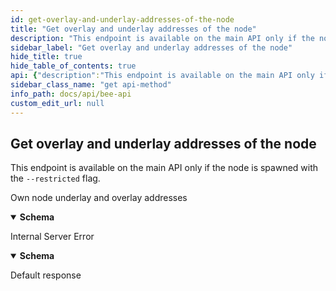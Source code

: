 ```yaml
---
id: get-overlay-and-underlay-addresses-of-the-node
title: "Get overlay and underlay addresses of the node"
description: "This endpoint is available on the main API only if the node is spawned with the `--restricted` flag."
sidebar_label: "Get overlay and underlay addresses of the node"
hide_title: true
hide_table_of_contents: true
api: {"description":"This endpoint is available on the main API only if the node is spawned with the `--restricted` flag.","tags":["Connectivity"],"responses":{"200":{"description":"Own node underlay and overlay addresses","content":{"application/json":{"schema":{"type":"object","properties":{"overlay":{"type":"string","pattern":"^[A-Fa-f0-9]{64}$","example":"36b7efd913ca4cf880b8eeac5093fa27b0825906c600685b6abdd6566e6cfe8f","title":"SwarmAddress"},"underlay":{"type":"array","items":{"type":"string","example":"/ip4/127.0.0.1/tcp/1634/p2p/16Uiu2HAmTm17toLDaPYzRyjKn27iCB76yjKnJ5DjQXneFmifFvaX","title":"P2PUnderlay"}},"ethereum":{"type":"string","pattern":"^[A-Fa-f0-9]{40}$","example":"36b7efd913ca4cf880b8eeac5093fa27b0825906","title":"EthereumAddress"},"publicKey":{"type":"string","pattern":"^[A-Fa-f0-9]{66}$","example":"02ab7473879005929d10ce7d4f626412dad9fe56b0a6622038931d26bd79abf0a4","title":"PublicKey"},"pssPublicKey":{"type":"string","pattern":"^[A-Fa-f0-9]{66}$","example":"02ab7473879005929d10ce7d4f626412dad9fe56b0a6622038931d26bd79abf0a4","title":"PublicKey"}},"title":"Addresses"}}}},"500":{"description":"Internal Server Error","content":{"application/problem+json":{"schema":{"type":"object","properties":{"code":{"type":"integer"},"message":{"type":"string"},"reasons":{"type":"array","nullable":true,"description":"List of reasons for the error message.","items":{"type":"string"}}},"title":"ProblemDetails"}}}},"default":{"description":"Default response"}},"method":"get","path":"/addresses","servers":[{"url":"http://{apiRoot}:{port}/v1","variables":{"apiRoot":{"default":"localhost","description":"Base address of the local bee node main API"},"port":{"default":"1633","description":"Service port provided in bee node config"}}},{"url":"http://{apiRoot}:{port}","variables":{"apiRoot":{"default":"localhost","description":"Base address of the local bee node main API"},"port":{"default":"1633","description":"Service port provided in bee node config"}}}],"security":[{}],"securitySchemes":{"basicAuth":{"type":"http","scheme":"basic"},"bearerAuth":{"type":"http","scheme":"bearer","bearerFormat":"SecurityToken"}},"info":{"version":"5.0.0","title":"Bee API","description":"A list of the currently provided Interfaces to interact with the swarm, implementing file operations and sending messages"},"postman":{"name":"Get overlay and underlay addresses of the node","description":{"content":"This endpoint is available on the main API only if the node is spawned with the `--restricted` flag.","type":"text/plain"},"url":{"path":["addresses"],"host":["{{baseUrl}}"],"query":[],"variable":[]},"header":[{"key":"Accept","value":"application/json"}],"method":"GET"}}
sidebar_class_name: "get api-method"
info_path: docs/api/bee-api
custom_edit_url: null
---
```



## Get overlay and underlay addresses of the node



This endpoint is available on the main API only if the node is spawned with the `--restricted` flag.

<div><ApiTabs><TabItem label={"200"} value={"200"}><div>

Own node underlay and overlay addresses

</div><div><MimeTabs schemaType={"response"}><TabItem label={"application/json"} value={"application/json"}><SchemaTabs><TabItem label={"Schema"} value={"Schema"}><details style={{}} data-collapsed={false} open={true}><summary style={{"textAlign":"left"}}><strong>Schema</strong></summary><div style={{"textAlign":"left","marginLeft":"1rem"}}></div><ul style={{"marginLeft":"1rem"}}><SchemaItem collapsible={false} name={"overlay"} required={false} schemaName={"SwarmAddress"} qualifierMessage={"**Possible values:** Value must match regular expression `^[A-Fa-f0-9]{64}$`"} schema={{"type":"string","pattern":"^[A-Fa-f0-9]{64}$","example":"36b7efd913ca4cf880b8eeac5093fa27b0825906c600685b6abdd6566e6cfe8f","title":"SwarmAddress"}}></SchemaItem><SchemaItem collapsible={false} name={"underlay"} required={false} schemaName={"P2PUnderlay[]"} qualifierMessage={undefined} schema={{"type":"array","items":{"type":"string","example":"/ip4/127.0.0.1/tcp/1634/p2p/16Uiu2HAmTm17toLDaPYzRyjKn27iCB76yjKnJ5DjQXneFmifFvaX","title":"P2PUnderlay"}}}></SchemaItem><SchemaItem collapsible={false} name={"ethereum"} required={false} schemaName={"EthereumAddress"} qualifierMessage={"**Possible values:** Value must match regular expression `^[A-Fa-f0-9]{40}$`"} schema={{"type":"string","pattern":"^[A-Fa-f0-9]{40}$","example":"36b7efd913ca4cf880b8eeac5093fa27b0825906","title":"EthereumAddress"}}></SchemaItem><SchemaItem collapsible={false} name={"publicKey"} required={false} schemaName={"PublicKey"} qualifierMessage={"**Possible values:** Value must match regular expression `^[A-Fa-f0-9]{66}$`"} schema={{"type":"string","pattern":"^[A-Fa-f0-9]{66}$","example":"02ab7473879005929d10ce7d4f626412dad9fe56b0a6622038931d26bd79abf0a4","title":"PublicKey"}}></SchemaItem><SchemaItem collapsible={false} name={"pssPublicKey"} required={false} schemaName={"PublicKey"} qualifierMessage={"**Possible values:** Value must match regular expression `^[A-Fa-f0-9]{66}$`"} schema={{"type":"string","pattern":"^[A-Fa-f0-9]{66}$","example":"02ab7473879005929d10ce7d4f626412dad9fe56b0a6622038931d26bd79abf0a4","title":"PublicKey"}}></SchemaItem></ul></details></TabItem><TabItem label={"Example (from schema)"} value={"Example (from schema)"}><ResponseSamples responseExample={"{\n  \"overlay\": \"36b7efd913ca4cf880b8eeac5093fa27b0825906c600685b6abdd6566e6cfe8f\",\n  \"underlay\": [\n    \"/ip4/127.0.0.1/tcp/1634/p2p/16Uiu2HAmTm17toLDaPYzRyjKn27iCB76yjKnJ5DjQXneFmifFvaX\"\n  ],\n  \"ethereum\": \"36b7efd913ca4cf880b8eeac5093fa27b0825906\",\n  \"publicKey\": \"02ab7473879005929d10ce7d4f626412dad9fe56b0a6622038931d26bd79abf0a4\",\n  \"pssPublicKey\": \"02ab7473879005929d10ce7d4f626412dad9fe56b0a6622038931d26bd79abf0a4\"\n}"} language={"json"}></ResponseSamples></TabItem></SchemaTabs></TabItem></MimeTabs></div></TabItem><TabItem label={"500"} value={"500"}><div>

Internal Server Error

</div><div><MimeTabs schemaType={"response"}><TabItem label={"application/problem+json"} value={"application/problem+json"}><SchemaTabs><TabItem label={"Schema"} value={"Schema"}><details style={{}} data-collapsed={false} open={true}><summary style={{"textAlign":"left"}}><strong>Schema</strong></summary><div style={{"textAlign":"left","marginLeft":"1rem"}}></div><ul style={{"marginLeft":"1rem"}}><SchemaItem collapsible={false} name={"code"} required={false} schemaName={"integer"} qualifierMessage={undefined} schema={{"type":"integer"}}></SchemaItem><SchemaItem collapsible={false} name={"message"} required={false} schemaName={"string"} qualifierMessage={undefined} schema={{"type":"string"}}></SchemaItem><SchemaItem collapsible={false} name={"reasons"} required={false} schemaName={"string[]"} qualifierMessage={undefined} schema={{"type":"array","nullable":true,"description":"List of reasons for the error message.","items":{"type":"string"}}}></SchemaItem></ul></details></TabItem><TabItem label={"Example (from schema)"} value={"Example (from schema)"}><ResponseSamples responseExample={"{\n  \"code\": 0,\n  \"message\": \"string\",\n  \"reasons\": [\n    \"string\"\n  ]\n}"} language={"json"}></ResponseSamples></TabItem></SchemaTabs></TabItem></MimeTabs></div></TabItem><TabItem label={"default"} value={"default"}><div>

Default response

</div><div></div></TabItem></ApiTabs></div>
      